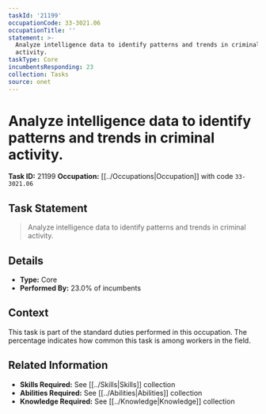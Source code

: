 ```yaml
---
taskId: '21199'
occupationCode: 33-3021.06
occupationTitle: ''
statement: >-
  Analyze intelligence data to identify patterns and trends in criminal
  activity.
taskType: Core
incumbentsResponding: 23
collection: Tasks
source: onet
---
```

# Analyze intelligence data to identify patterns and trends in criminal activity.

**Task ID:** 21199
**Occupation:** [[../Occupations|Occupation]] with code `33-3021.06`

## Task Statement

> Analyze intelligence data to identify patterns and trends in criminal activity.

## Details

- **Type:** Core
- **Performed By:** 23.0% of incumbents

## Context

This task is part of the standard duties performed in this occupation. The percentage indicates how common this task is among workers in the field.

## Related Information

- **Skills Required:** See [[../Skills|Skills]] collection
- **Abilities Required:** See [[../Abilities|Abilities]] collection
- **Knowledge Required:** See [[../Knowledge|Knowledge]] collection

